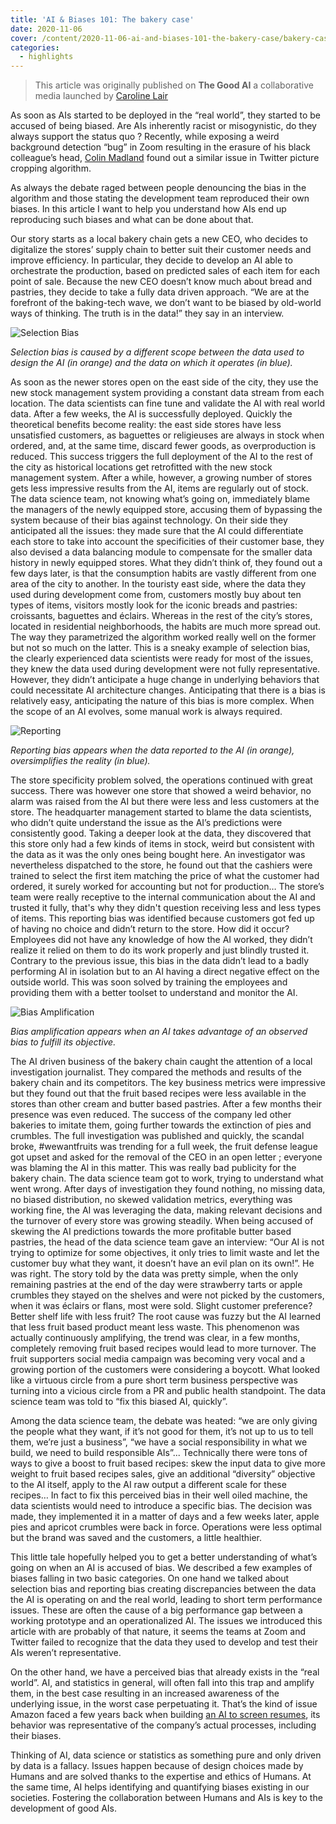```yaml
---
title: 'AI & Biases 101: The bakery case'
date: 2020-11-06
cover: /content/2020-11-06-ai-and-biases-101-the-bakery-case/bakery-case.jpg
categories:
  - highlights
---
```


> This article was originally published on **The Good AI** a collaborative media launched by [Caroline Lair](https://www.linkedin.com/in/carolinelair/)

As soon as AIs started to be deployed in the “real world”, they started to be accused of being biased. Are AIs inherently racist or misogynistic, do they always support the status quo ? Recently, while exposing a weird background detection “bug” in Zoom resulting in the erasure of his black colleague’s head, [Colin Madland](https://twitter.com/colinmadland) found out a similar issue in Twitter picture cropping algorithm.

<Tweet id="1307111816250748933" />

As always the debate raged between people denouncing the bias in the algorithm and those stating the development team reproduced their own biases. In this article I want to help you understand how AIs end up reproducing such biases and what can be done about that.

Our story starts as a local bakery chain gets a new CEO, who decides to digitalize the stores’ supply chain to better suit their customer needs and improve efficiency. In particular, they decide to develop an AI able to orchestrate the production, based on predicted sales of each item for each point of sale. Because the new CEO doesn’t know much about bread and pastries, they decide to take a fully data driven approach. “We are at the forefront of the baking-tech wave, we don’t want to be biased by old-world ways of thinking. The truth is in the data!” they say in an interview.

![Selection Bias](/content/2020-11-06-ai-and-biases-101-the-bakery-case/selection-bias.jpg)

_Selection bias is caused by a different scope between the data used to design the AI (in orange) and the data on which it operates (in blue)._

As soon as the newer stores open on the east side of the city, they use the new stock management system providing a constant data stream from each location. The data scientists can fine tune and validate the AI with real world data. After a few weeks, the AI is successfully deployed. Quickly the theoretical benefits become reality: the east side stores have less unsatisfied customers, as baguettes or religieuses are always in stock when ordered, and, at the same time, discard fewer goods, as overproduction is reduced. This success triggers the full deployment of the AI to the rest of the city as historical locations get retrofitted with the new stock management system. After a while, however, a growing number of stores gets less impressive results from the AI, items are regularly out of stock. The data science team, not knowing what’s going on, immediately blame the managers of the newly equipped store, accusing them of bypassing the system because of their bias against technology. On their side they anticipated all the issues: they made sure that the AI could differentiate each store to take into account the specificities of their customer base, they also devised a data balancing module to compensate for the smaller data history in newly equipped stores. What they didn’t think of, they found out a few days later, is that the consumption habits are vastly different from one area of the city to another. In the touristy east side, where the data they used during development come from, customers mostly buy about ten types of items, visitors mostly look for the iconic breads and pastries: croissants, baguettes and éclairs. Whereas in the rest of the city’s stores, located in residential neighborhoods, the habits are much more spread out. The way they parametrized the algorithm worked really well on the former but not so much on the latter. This is a sneaky example of selection bias, the clearly experienced data scientists were ready for most of the issues, they knew the data used during development were not fully representative. However, they didn’t anticipate a huge change in underlying behaviors that could necessitate AI architecture changes. Anticipating that there is a bias is relatively easy, anticipating the nature of this bias is more complex. When the scope of an AI evolves, some manual work is always required.

![Reporting](/content/2020-11-06-ai-and-biases-101-the-bakery-case/reporting-bias.jpg)

_Reporting bias appears when the data reported to the AI (in orange), oversimplifies the reality (in blue)._

The store specificity problem solved, the operations continued with great success. There was however one store that showed a weird behavior, no alarm was raised from the AI but there were less and less customers at the store. The headquarter management started to blame the data scientists, who didn’t quite understand the issue as the AI’s predictions were consistently good. Taking a deeper look at the data, they discovered that this store only had a few kinds of items in stock, weird but consistent with the data as it was the only ones being bought here. An investigator was nevertheless dispatched to the store, he found out that the cashiers were trained to select the first item matching the price of what the customer had ordered, it surely worked for accounting but not for production… The store’s team were really receptive to the internal communication about the AI and trusted it fully, that's why they didn't question receiving less and less types of items. This reporting bias was identified because customers got fed up of having no choice and didn’t return to the store. How did it occur? Employees did not have any knowledge of how the AI worked, they didn’t realize it relied on them to do its work properly and just blindly trusted it. Contrary to the previous issue, this bias in the data didn’t lead to a badly performing AI in isolation but to an AI having a direct negative effect on the outside world. This was soon solved by training the employees and providing them with a better toolset to understand and monitor the AI.

![Bias Amplification](/content/2020-11-06-ai-and-biases-101-the-bakery-case/bias-amplification.jpg)

_Bias amplification appears when an AI takes advantage of an observed bias to fulfill its objective._

The AI driven business of the bakery chain caught the attention of a local investigation journalist. They compared the methods and results of the bakery chain and its competitors. The key business metrics were impressive but they found out that the fruit based recipes were less available in the stores than other cream and butter based pastries. After a few months their presence was even reduced. The success of the company led other bakeries to imitate them, going further towards the extinction of pies and crumbles. The full investigation was published and quickly, the scandal broke, #wewantfruits was trending for a full week, the fruit defense league got upset and asked for the removal of the CEO in an open letter ; everyone was blaming the AI in this matter. This was really bad publicity for the bakery chain. The data science team got to work, trying to understand what went wrong. After days of investigation they found nothing, no missing data, no biased distribution, no skewed validation metrics, everything was working fine, the AI was leveraging the data, making relevant decisions and the turnover of every store was growing steadily. When being accused of skewing the AI predictions towards the more profitable butter based pastries, the head of the data science team gave an interview: “Our AI is not trying to optimize for some objectives, it only tries to limit waste and let the customer buy what they want, it doesn’t have an evil plan on its own!”. He was right. The story told by the data was pretty simple, when the only remaining pastries at the end of the day were strawberry tarts or apple crumbles they stayed on the shelves and were not picked by the customers, when it was éclairs or flans, most were sold. Slight customer preference? Better shelf life with less fruit? The root cause was fuzzy but the AI learned that less fruit based product meant less waste. This phenomenon was actually continuously amplifying, the trend was clear, in a few months, completely removing fruit based recipes would lead to more turnover. The fruit supporters social media campaign was becoming very vocal and a growing portion of the customers were considering a boycott. What looked like a virtuous circle from a pure short term business perspective was turning into a vicious circle from a PR and public health standpoint. The data science team was told to “fix this biased AI, quickly”.

Among the data science team, the debate was heated: “we are only giving the people what they want, if it’s not good for them, it’s not up to us to tell them, we’re just a business”, “we have a social responsibility in what we build, we need to build responsible AIs”... Technically there were tons of ways to give a boost to fruit based recipes: skew the input data to give more weight to fruit based recipes sales, give an additional “diversity” objective to the AI itself, apply to the AI raw output a different scale for these recipes… In fact to fix this perceived bias in their well oiled machine, the data scientists would need to introduce a specific bias. The decision was made, they implemented it in a matter of days and a few weeks later, apple pies and apricot crumbles were back in force. Operations were less optimal but the brand was saved and the customers, a little healthier.

This little tale hopefully helped you to get a better understanding of what’s going on when an AI is accused of bias. We described a few examples of biases falling in two basic categories. On one hand we talked about selection bias and reporting bias creating discrepancies between the data the AI is operating on and the real world, leading to short term performance issues. These are often the cause of a big performance gap between a working prototype and an operationalized AI. The issues we introduced this article with are probably of that nature, it seems the teams at Zoom and Twitter failed to recognize that the data they used to develop and test their AIs weren’t representative.

On the other hand, we have a perceived bias that already exists in the “real world”. AI, and statistics in general, will often fall into this trap and amplify them, in the best case resulting in an increased awareness of the underlying issue, in the worst case perpetuating it. That’s the kind of issue Amazon faced a few years back when building [an AI to screen resumes](https://www.reuters.com/article/us-amazon-com-jobs-automation-insight-idUSKCN1MK08G), its behavior was representative of the company’s actual processes, including their biases.

Thinking of AI, data science or statistics as something pure and only driven by data is a fallacy. Issues happen because of design choices made by Humans and are solved thanks to the expertise and ethics of Humans. At the same time, AI helps identifying and quantifying biases existing in our societies. Fostering the collaboration between Humans and AIs is key to the development of good AIs.

